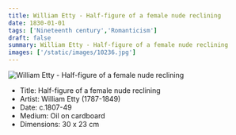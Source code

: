 ```yaml
---
title: William Etty - Half-figure of a female nude reclining
date: 1830-01-01
tags: ['Nineteenth century','Romanticism']
draft: false
summary: William Etty - Half-figure of a female nude reclining
images: ['/static/images/10236.jpg']
---
```


![William Etty - Half-figure of a female nude reclining](/static/images/10236.jpg)

* Title: Half-figure of a female nude reclining
* Artist: William Etty (1787-1849)
* Date: c.1807-49
* Medium: Oil on cardboard
* Dimensions: 30 x 23 cm


